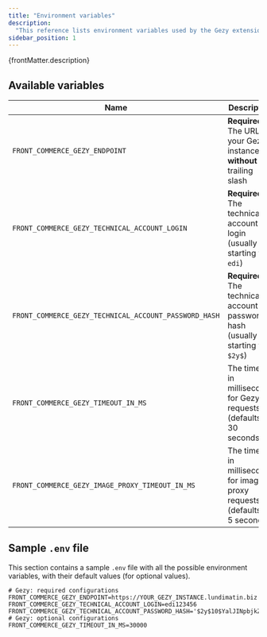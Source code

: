 ```yaml
---
title: "Environment variables"
description:
  "This reference lists environment variables used by the Gezy extension."
sidebar_position: 1
---
```


<p>{frontMatter.description}</p>

## Available variables

| Name                                                  | Description                                                                     |
| ----------------------------------------------------- | ------------------------------------------------------------------------------- |
| `FRONT_COMMERCE_GEZY_ENDPOINT`                        | **Required** The URL of your Gezy instance, **without** trailing slash          |
| `FRONT_COMMERCE_GEZY_TECHNICAL_ACCOUNT_LOGIN`         | **Required** The technical account login (usually starting with `edi`)          |
| `FRONT_COMMERCE_GEZY_TECHNICAL_ACCOUNT_PASSWORD_HASH` | **Required** The technical account password hash (usually starting with `$2y$`) |
| `FRONT_COMMERCE_GEZY_TIMEOUT_IN_MS`                   | The timeout in milliseconds for Gezy requests (defaults to 30 seconds)          |
| `FRONT_COMMERCE_GEZY_IMAGE_PROXY_TIMEOUT_IN_MS`       | The timeout in milliseconds for image proxy requests (defaults to 5 seconds)    |

## Sample `.env` file

This section contains a sample `.env` file with all the possible environment
variables, with their default values (for optional values).

```shell title=".env"
# Gezy: required configurations
FRONT_COMMERCE_GEZY_ENDPOINT=https://YOUR_GEZY_INSTANCE.lundimatin.biz
FRONT_COMMERCE_GEZY_TECHNICAL_ACCOUNT_LOGIN=edi123456
FRONT_COMMERCE_GEZY_TECHNICAL_ACCOUNT_PASSWORD_HASH='$2y$10$YalJINpbjkZqYVbaMsPBeOZSIXuRMEKULvCCgkcxAGlzru3Daq8nq'
# Gezy: optional configurations
FRONT_COMMERCE_GEZY_TIMEOUT_IN_MS=30000
```
